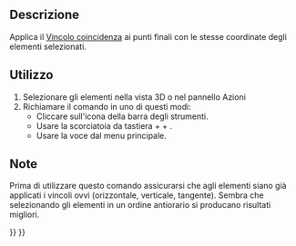 <languages/>

{{Docnav
|
|
|[[Sketcher_Workbench/it|Sketcher]]
|IconL=
|IconR=
|IconC=Workbench_Sketcher.svg
}}

{{VeryImportantMessage|This tool is obsolete, it is not available in {{VersionPlus|0.21}}. Use [[Sketcher_ValidateSketch|Sketcher ValidateSketch]] instead.}}

<div class="mw-translate-fuzzy">
{{GuiCommand/it|Name=Sketcher_ConnectLines|Name/it=Collega le linee|Workbenches=[[Sketcher Workbench/it|Sketcher]]|MenuLocation=Sketch → Strumenti → Collega le linee|Shortcut={{KEY|Ctrl}}+{{KEY|Maiusc}}+{{KEY|K}}|Version=0.15}}
</div>

<span id="Description"></span>
==Descrizione==

<div class="mw-translate-fuzzy">
Applica il [[Sketcher ConstrainCoincident/it|Vincolo coincidenza]] ai punti finali con le stesse coordinate degli elementi selezionati.
</div>

<span id="Usage"></span>
==Utilizzo==

<div class="mw-translate-fuzzy">
# Selezionare gli elementi nella vista 3D o nel pannello Azioni
# Richiamare il comando in uno di questi modi:
#* Cliccare sull'icona {{Button|[[File:Sketcher_ConnectLines.svg|16px]] Collega le linee}} della barra degli strumenti.
#* Usare la scorciatoia da tastiera {{KEY|Ctrl}} + {{KEY|Maiusc}} + {{KEY|K}}.
#* Usare la voce {{MenuCommand|Sketch → Strumenti → [[File:Sketcher_ConnectLines.svg|16px]] Collega le linee}} dal menu principale.
</div>

<span id="Notes"></span>
== Note ==

Prima di utilizzare questo comando assicurarsi che agli elementi siano già applicati i vincoli ovvi (orizzontale, verticale, tangente).
Sembra che selezionando gli elementi in un ordine antiorario si producano risultati migliori.


{{Docnav
|
|
|[[Sketcher_Workbench/it|Sketcher]]
|IconL=
|IconR=
|IconC=Workbench_Sketcher.svg
}}

{{Sketcher_Tools_navi{{#translation:}}}}
{{Userdocnavi{{#translation:}}}}